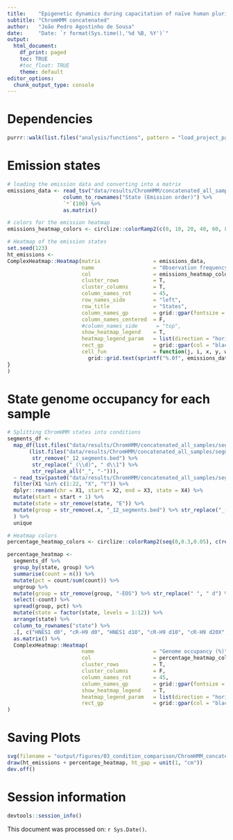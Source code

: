 ```yaml
---
title:    "Epigenetic dynamics during capacitation of naïve human pluripotent stem cells"
subtitle: "ChromHMM concatenated"
author:   "João Pedro Agostinho de Sousa"
date:     "Date: `r format(Sys.time(),'%d %B, %Y')`"
output:
  html_document:
    df_print: paged
    toc: TRUE
    #toc_float: TRUE
    theme: default
editor_options:
  chunk_output_type: console
---
```


# Dependencies
```r

purrr::walk(list.files("analysis/functions", pattern = "load_project_packages", full.names = T), source)

```

# Emission states
```r

# loading the emission data and converting into a matrix
emissions_data <- read_tsv("data/results/ChromHMM/concatenated_all_samples/model/emissions_12.txt") %>%
                  column_to_rownames("State (Emission order)") %>%
                  `*`(100) %>% 
                  as.matrix()

# colors for the emission heatmap
emissions_heatmap_colors <- circlize::colorRamp2(c(0, 10, 20, 40, 60, 80, 100), c(rev(brewer.pal(n = 11, name = "RdBu")[c(2,3,4,5,6,9,11)])))

# Heatmap of the emission states
set.seed(123)
ht_emissions <- 
ComplexHeatmap::Heatmap(matrix                 = emissions_data,
                        name                   = "Observation frequency (%)",
                        col                    = emissions_heatmap_colors,
                        cluster_rows           = T,
                        cluster_columns        = T,
                        column_names_rot       = 45,
                        row_names_side         = "left",
                        row_title              = "States",
                        column_names_gp        = grid::gpar(fontsize = 10),
                        column_names_centered  = F,
                        #column_names_side      = "top",
                        show_heatmap_legend    = T,
                        heatmap_legend_param   = list(direction = "horizontal"),
                        rect_gp                = grid::gpar(col = "black"),
                        cell_fun               = function(j, i, x, y, width, height, fill) {
                          grid::grid.text(sprintf("%.0f", emissions_data[i, j]), x, y, gp = grid::gpar(fontsize = 8, col = "black"))
}
)

```

# State genome occupancy for each sample
```r

# Splitting ChromHMM states into conditions
segments_df <-
  map_df(list.files("data/results/ChromHMM/concatenated_all_samples/segmentation/") %>% .[str_detect(., "12_segments.bed")] %>% set_names(
       (list.files("data/results/ChromHMM/concatenated_all_samples/segmentation/") %>% .[str_detect(., "12_segments.bed")] %>%
        str_remove("_12_segments.bed") %>% 
        str_replace("_(\\d)", " d\\1") %>% 
        str_replace_all("_", "-"))), 
  ~ read_tsv(paste0("data/results/ChromHMM/concatenated_all_samples/segmentation/", .x), col_names = F) %>%
  filter(X1 %in% c(1:22, "X", "Y")) %>% 
  dplyr::rename(chr = X1, start = X2, end = X3, state = X4) %>%
  mutate(start = start + 1) %>%
  mutate(state = str_remove(state, "E")) %>%
  mutate(group = str_remove(.x, "_12_segments.bed") %>% str_replace("_(\\d)", " \\1") %>% str_replace_all("_", "-"))
  ) %>% 
  unique

# Heatmap colors
percentage_heatmap_colors <- circlize::colorRamp2(seq(0,0.3,0.05), c(rev(brewer.pal(n = 11, name = "RdBu")[c(1,2,5,10,11,11,11)])))

percentage_heatmap <- 
  segments_df %>% 
  group_by(state, group) %>%
  summarise(count = n()) %>% 
  mutate(pct = count/sum(count)) %>%
  ungroup %>% 
  mutate(group = str_remove(group, "-EOS") %>% str_replace(" ", " d") %>% str_replace("H9$", "H9 Primed")) %>% 
  select(-count) %>% 
  spread(group, pct) %>% 
  mutate(state = factor(state, levels = 1:12)) %>% 
  arrange(state) %>% 
  column_to_rownames("state") %>% 
  .[, c("HNES1 d0", "cR-H9 d0", "HNES1 d10", "cR-H9 d10", "cR-H9 d20X", "cR-H9 d20E", "H9 Primed")] %>% 
  as.matrix() %>% 
  ComplexHeatmap::Heatmap(
                        name                   = "Genome occupancy (%)",
                        col                    = percentage_heatmap_colors,
                        cluster_rows           = T,
                        cluster_columns        = F,
                        column_names_rot       = 45,
                        column_names_gp        = grid::gpar(fontsize = 10),
                        show_heatmap_legend    = T,
                        heatmap_legend_param   = list(direction = "horizontal"),
                        rect_gp                = grid::gpar(col = "black")
)

```

# Saving Plots
```r

svg(filename = "output/figures/03_condition_comparison/ChromHMM_concatenated_1.svg", width = 7, height = 4.5)
draw(ht_emissions + percentage_heatmap, ht_gap = unit(1, "cm"))
dev.off()

```

# Session information
```r

devtools::session_info()

```
This document was processed on: `r Sys.Date()`.